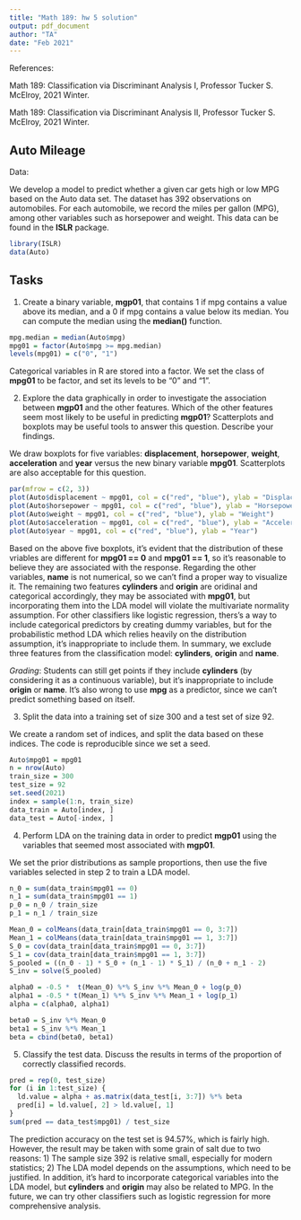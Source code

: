 ```yaml
---
title: "Math 189: hw 5 solution"
output: pdf_document
author: "TA"
date: "Feb 2021"
---
```

 
References: 

Math 189: Classification via Discriminant Analysis I, Professor Tucker S. McElroy, 2021 Winter.

Math 189: Classification via Discriminant Analysis II, Professor Tucker S. McElroy, 2021 Winter.

## Auto Mileage

Data:

We develop a model to predict whether a given car gets high or low MPG based on the Auto data set. 
The dataset has 392 observations on automobiles. For each automobile, we record the miles per gallon (MPG), among other variables such as horsepower and weight.
This data can be found in the **ISLR** package.

```r
library(ISLR)
data(Auto)
```

## Tasks

1. Create a binary variable, **mgp01**, that contains 1 if mpg contains a value above its median, and a 0 if mpg contains a value below its median. You can compute the median using the **median()** function.

```r
mpg.median = median(Auto$mpg)
mpg01 = factor(Auto$mpg >= mpg.median)
levels(mpg01) = c("0", "1")
```
 
Categorical variables in R are stored into a factor.
We set the class of **mpg01** to be factor, and set its levels to be "0" and "1". 
 
2. Explore the data graphically in order to investigate the association between **mgp01** and the other features. 
Which of the other features seem most likely to be useful in predicting **mgp01**? Scatterplots and boxplots may be useful tools to answer this question. Describe your findings.

We draw boxplots for five variables: **displacement**, **horsepower**, **weight**, **acceleration** and **year** versus the new binary variable **mpg01**. Scatterplots are also acceptable for this question.

```r
par(mfrow = c(2, 3))
plot(Auto$displacement ~ mpg01, col = c("red", "blue"), ylab = "Displacement")
plot(Auto$horsepower ~ mpg01, col = c("red", "blue"), ylab = "Horsepower")
plot(Auto$weight ~ mpg01, col = c("red", "blue"), ylab = "Weight")
plot(Auto$acceleration ~ mpg01, col = c("red", "blue"), ylab = "Acceleration")
plot(Auto$year ~ mpg01, col = c("red", "blue"), ylab = "Year")
```

Based on the above five boxplots, it's evident that the distribution of these vriables are different for **mpg01 == 0** and **mpg01 == 1**, so it's reasonable to believe they are associated with the response.
Regarding the other variables, **name** is not numerical, so we can't find a proper way to visualize it. 
The remaining two features **cylinders** and **origin** are oridinal and categorical accordingly, they may be associated with **mpg01**, but incorporating them into the LDA model will violate the multivariate normality assumption.
For other classifiers like logistic regression, thers's a way to include categorical predictors by creating dummy variables, but for the probabilistic method LDA which relies heavily on the distribution assumption, it's inappropriate to include them.
In summary, we exclude three features from the classification model: **cylinders**, **origin** and **name**.

*Grading*: Students can still get points if they include **cylinders** (by considering it as a continuous variable), but it's inappropriate to include **origin** or **name**. It's also wrong to use **mpg** as a predictor, since we can't predict something based on itself.

3. Split the data into a training set of size 300 and a test set of size 92.

We create a random set of indices, and split the data based on these indices. 
The code is reproducible since we set a seed.

```r
Auto$mpg01 = mpg01
n = nrow(Auto)
train_size = 300
test_size = 92
set.seed(2021)
index = sample(1:n, train_size)
data_train = Auto[index, ]
data_test = Auto[-index, ]
```

4. Perform LDA on the training data in order to predict **mgp01** using the variables that seemed most associated with **mgp01**.

We set the prior distributions as sample proportions, then use the five variables selected in step 2 to train a LDA model.

```r
n_0 = sum(data_train$mpg01 == 0)
n_1 = sum(data_train$mpg01 == 1)
p_0 = n_0 / train_size
p_1 = n_1 / train_size

Mean_0 = colMeans(data_train[data_train$mpg01 == 0, 3:7])
Mean_1 = colMeans(data_train[data_train$mpg01 == 1, 3:7])
S_0 = cov(data_train[data_train$mpg01 == 0, 3:7])
S_1 = cov(data_train[data_train$mpg01 == 1, 3:7])
S_pooled = ((n_0 - 1) * S_0 + (n_1 - 1) * S_1) / (n_0 + n_1 - 2)
S_inv = solve(S_pooled)

alpha0 = -0.5 *  t(Mean_0) %*% S_inv %*% Mean_0 + log(p_0)
alpha1 = -0.5 * t(Mean_1) %*% S_inv %*% Mean_1 + log(p_1)
alpha = c(alpha0, alpha1)

beta0 = S_inv %*% Mean_0
beta1 = S_inv %*% Mean_1
beta = cbind(beta0, beta1)
```

5. Classify the test data. Discuss the results in terms of the proportion of correctly classified records.

```r
pred = rep(0, test_size)
for (i in 1:test_size) {
  ld.value = alpha + as.matrix(data_test[i, 3:7]) %*% beta
  pred[i] = ld.value[, 2] > ld.value[, 1]
}
sum(pred == data_test$mpg01) / test_size
```

The prediction accuracy on the test set is 94.57%, which is fairly high.
However, the result may be taken with some grain of salt due to two reasons:
1) The sample size 392 is relative small, especially for modern statistics;
2) The LDA model depends on the assumptions, which need to be justified.
In addition, it's hard to incorporate categorical variables into the LDA model, but **cylinders** and **origin** may also be related to MPG.
In the future, we can try other classifiers such as logistic regression for more comprehensive analysis.


